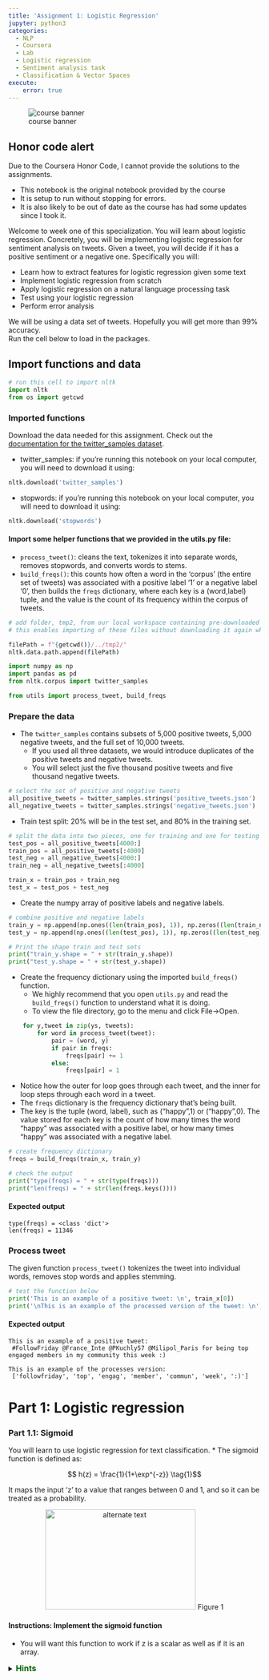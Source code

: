 ```yaml
---
title: 'Assignment 1: Logistic Regression'
jupyter: python3
categories: 
  - NLP 
  - Coursera 
  - Lab
  - Logistic regression
  - Sentiment analysis task
  - Classification & Vector Spaces
execute: 
    error: true
---
```


![course banner](/images/Course-Logo-1-3.webp){#fig-00 .column-margin .nolightbox}

::: {.callout-warning}
## Honor code alert

Due to the Coursera Honor Code, I cannot provide the solutions to the assignments. 

- This notebook is the original notebook provided by the course
- It is setup to run without stopping for errors. 
- It is also likely to be out of date as the course has had some updates since I took it.
:::

Welcome to week one of this specialization. 
You will learn about logistic regression. Concretely, you will be implementing logistic regression for sentiment analysis on tweets. 
Given a tweet, you will decide if it has a positive sentiment or a negative one. 
Specifically you will: 

* Learn how to extract features for logistic regression given some text
* Implement logistic regression from scratch
* Apply logistic regression on a natural language processing task
* Test using your logistic regression
* Perform error analysis

We will be using a data set of tweets. Hopefully you will get more than 99% accuracy.  
Run the cell below to load in the packages.


## Import functions and data

```python
# run this cell to import nltk
import nltk
from os import getcwd
```

### Imported functions

Download the data needed for this assignment. Check out the [documentation for the twitter_samples dataset](http://www.nltk.org/howto/twitter.html).

* twitter_samples: if you're running this notebook on your local computer, you will need to download it using:
```Python
nltk.download('twitter_samples')
```

* stopwords: if you're running this notebook on your local computer, you will need to download it using:
```python
nltk.download('stopwords')
```

#### Import some helper functions that we provided in the utils.py file:
* `process_tweet()`: cleans the text, tokenizes it into separate words, removes stopwords, and converts words to stems.
* `build_freqs()`: this counts how often a word in the 'corpus' (the entire set of tweets) was associated with a positive label '1' or a negative label '0', then builds the `freqs` dictionary, where each key is a (word,label) tuple, and the value is the count of its frequency within the corpus of tweets.

```python
# add folder, tmp2, from our local workspace containing pre-downloaded corpora files to nltk's data path
# this enables importing of these files without downloading it again when we refresh our workspace

filePath = f"{getcwd()}/../tmp2/"
nltk.data.path.append(filePath)
```

```python
import numpy as np
import pandas as pd
from nltk.corpus import twitter_samples 

from utils import process_tweet, build_freqs
```

### Prepare the data
* The `twitter_samples` contains subsets of 5,000 positive tweets, 5,000 negative tweets, and the full set of 10,000 tweets.  
    * If you used all three datasets, we would introduce duplicates of the positive tweets and negative tweets.  
    * You will select just the five thousand positive tweets and five thousand negative tweets.

```python
# select the set of positive and negative tweets
all_positive_tweets = twitter_samples.strings('positive_tweets.json')
all_negative_tweets = twitter_samples.strings('negative_tweets.json')
```

* Train test split: 20% will be in the test set, and 80% in the training set.

```python
# split the data into two pieces, one for training and one for testing (validation set) 
test_pos = all_positive_tweets[4000:]
train_pos = all_positive_tweets[:4000]
test_neg = all_negative_tweets[4000:]
train_neg = all_negative_tweets[:4000]

train_x = train_pos + train_neg 
test_x = test_pos + test_neg
```

* Create the numpy array of positive labels and negative labels.

```python
# combine positive and negative labels
train_y = np.append(np.ones((len(train_pos), 1)), np.zeros((len(train_neg), 1)), axis=0)
test_y = np.append(np.ones((len(test_pos), 1)), np.zeros((len(test_neg), 1)), axis=0)
```

```python
# Print the shape train and test sets
print("train_y.shape = " + str(train_y.shape))
print("test_y.shape = " + str(test_y.shape))
```

* Create the frequency dictionary using the imported `build_freqs()` function.  
    * We highly recommend that you open `utils.py` and read the `build_freqs()` function to understand what it is doing.
    * To view the file directory, go to the menu and click File->Open.

```Python
    for y,tweet in zip(ys, tweets):
        for word in process_tweet(tweet):
            pair = (word, y)
            if pair in freqs:
                freqs[pair] += 1
            else:
                freqs[pair] = 1
```
* Notice how the outer for loop goes through each tweet, and the inner for loop steps through each word in a tweet.
* The `freqs` dictionary is the frequency dictionary that's being built. 
* The key is the tuple (word, label), such as ("happy",1) or ("happy",0).  The value stored for each key is the count of how many times the word "happy" was associated with a positive label, or how many times "happy" was associated with a negative label.

```python
# create frequency dictionary
freqs = build_freqs(train_x, train_y)

# check the output
print("type(freqs) = " + str(type(freqs)))
print("len(freqs) = " + str(len(freqs.keys())))
```

#### Expected output
```
type(freqs) = <class 'dict'>
len(freqs) = 11346
```

### Process tweet
The given function `process_tweet()` tokenizes the tweet into individual words, removes stop words and applies stemming.

```python
# test the function below
print('This is an example of a positive tweet: \n', train_x[0])
print('\nThis is an example of the processed version of the tweet: \n', process_tweet(train_x[0]))
```

#### Expected output
```
This is an example of a positive tweet: 
 #FollowFriday @France_Inte @PKuchly57 @Milipol_Paris for being top engaged members in my community this week :)
 
This is an example of the processes version: 
 ['followfriday', 'top', 'engag', 'member', 'commun', 'week', ':)']
```

# Part 1: Logistic regression 


### Part 1.1: Sigmoid
You will learn to use logistic regression for text classification. 
* The sigmoid function is defined as: 

$$ h(z) = \frac{1}{1+\exp^{-z}} \tag{1}$$

It maps the input 'z' to a value that ranges between 0 and 1, and so it can be treated as a probability. 

<div style="width:image width px; font-size:100%; text-align:center;"><img src='../tmp2/sigmoid_plot.jpg' alt="alternate text" width="width" height="height" style="width:300px;height:200px;" /> Figure 1 </div>

#### Instructions: Implement the sigmoid function
* You will want this function to work if z is a scalar as well as if it is an array.

<details>    
<summary>
    <font size="3" color="darkgreen"><b>Hints</b></font>
</summary>
<p>
<ul>
    <li><a href="https://docs.scipy.org/doc/numpy/reference/generated/numpy.exp.html" > numpy.exp </a> </li>

</ul>
</p>


```python
# UNQ_C1 (UNIQUE CELL IDENTIFIER, DO NOT EDIT)
def sigmoid(z): 
    '''
    Input:
        z: is the input (can be a scalar or an array)
    Output:
        h: the sigmoid of z
    '''
    
    ### START CODE HERE (REPLACE INSTANCES OF 'None' with your code) ###
    # calculate the sigmoid of z
    h = None
    ### END CODE HERE ###
    
    return h
```

```python
# Testing your function 
if (sigmoid(0) == 0.5):
    print('SUCCESS!')
else:
    print('Oops!')

if (sigmoid(4.92) == 0.9927537604041685):
    print('CORRECT!')
else:
    print('Oops again!')
```

### Logistic regression: regression and a sigmoid

Logistic regression takes a regular linear regression, and applies a sigmoid to the output of the linear regression.

Regression:
$$z = \theta_0 x_0 + \theta_1 x_1 + \theta_2 x_2 + ... \theta_N x_N$$
Note that the $\theta$ values are "weights". If you took the Deep Learning Specialization, we referred to the weights with the `w` vector.  In this course, we're using a different variable $\theta$ to refer to the weights.

Logistic regression
$$ h(z) = \frac{1}{1+\exp^{-z}}$$
$$z = \theta_0 x_0 + \theta_1 x_1 + \theta_2 x_2 + ... \theta_N x_N$$
We will refer to 'z' as the 'logits'.

### Part 1.2 Cost function and Gradient

The cost function used for logistic regression is the average of the log loss across all training examples:

$$J(\theta) = -\frac{1}{m} \sum_{i=1}^m y^{(i)}\log (h(z(\theta)^{(i)})) + (1-y^{(i)})\log (1-h(z(\theta)^{(i)}))\tag{5} $$
* $m$ is the number of training examples
* $y^{(i)}$ is the actual label of the i-th training example.
* $h(z(\theta)^{(i)})$ is the model's prediction for the i-th training example.

The loss function for a single training example is
$$ Loss = -1 \times \left( y^{(i)}\log (h(z(\theta)^{(i)})) + (1-y^{(i)})\log (1-h(z(\theta)^{(i)})) \right)$$

* All the $h$ values are between 0 and 1, so the logs will be negative. That is the reason for the factor of -1 applied to the sum of the two loss terms.
* Note that when the model predicts 1 ($h(z(\theta)) = 1$) and the label $y$ is also 1, the loss for that training example is 0. 
* Similarly, when the model predicts 0 ($h(z(\theta)) = 0$) and the actual label is also 0, the loss for that training example is 0. 
* However, when the model prediction is close to 1 ($h(z(\theta)) = 0.9999$) and the label is 0, the second term of the log loss becomes a large negative number, which is then multiplied by the overall factor of -1 to convert it to a positive loss value. $-1 \times (1 - 0) \times log(1 - 0.9999) \approx 9.2$ The closer the model prediction gets to 1, the larger the loss.

```python
# verify that when the model predicts close to 1, but the actual label is 0, the loss is a large positive value
-1 * (1 - 0) * np.log(1 - 0.9999) # loss is about 9.2
```

* Likewise, if the model predicts close to 0 ($h(z) = 0.0001$) but the actual label is 1, the first term in the loss function becomes a large number: $-1 \times log(0.0001) \approx 9.2$.  The closer the prediction is to zero, the larger the loss.

```python
# verify that when the model predicts close to 0 but the actual label is 1, the loss is a large positive value
-1 * np.log(0.0001) # loss is about 9.2
```

#### Update the weights

To update your weight vector $\theta$, you will apply gradient descent to iteratively improve your model's predictions.  
The gradient of the cost function $J$ with respect to one of the weights $\theta_j$ is:

$$\nabla_{\theta_j}J(\theta) = \frac{1}{m} \sum_{i=1}^m(h^{(i)}-y^{(i)})x_j \tag{5}$$
* 'i' is the index across all 'm' training examples.
* 'j' is the index of the weight $\theta_j$, so $x_j$ is the feature associated with weight $\theta_j$

* To update the weight $\theta_j$, we adjust it by subtracting a fraction of the gradient determined by $\alpha$:
$$\theta_j = \theta_j - \alpha \times \nabla_{\theta_j}J(\theta) $$
* The learning rate $\alpha$ is a value that we choose to control how big a single update will be.

## Instructions: Implement gradient descent function
* The number of iterations `num_iters` is the number of times that you'll use the entire training set.
* For each iteration, you'll calculate the cost function using all training examples (there are `m` training examples), and for all features.
* Instead of updating a single weight $\theta_i$ at a time, we can update all the weights in the column vector:  
$$\mathbf{\theta} = \begin{pmatrix}
\theta_0
\\
\theta_1
\\ 
\theta_2 
\\ 
\vdots
\\ 
\theta_n
\end{pmatrix}$$
* $\mathbf{\theta}$ has dimensions (n+1, 1), where 'n' is the number of features, and there is one more element for the bias term $\theta_0$ (note that the corresponding feature value $\mathbf{x_0}$ is 1).
* The 'logits', 'z', are calculated by multiplying the feature matrix 'x' with the weight vector 'theta'.  $z = \mathbf{x}\mathbf{\theta}$
    * $\mathbf{x}$ has dimensions (m, n+1) 
    * $\mathbf{\theta}$: has dimensions (n+1, 1)
    * $\mathbf{z}$: has dimensions (m, 1)
* The prediction 'h', is calculated by applying the sigmoid to each element in 'z': $h(z) = sigmoid(z)$, and has dimensions (m,1).
* The cost function $J$ is calculated by taking the dot product of the vectors 'y' and 'log(h)'.  Since both 'y' and 'h' are column vectors (m,1), transpose the vector to the left, so that matrix multiplication of a row vector with column vector performs the dot product.
$$J = \frac{-1}{m} \times \left(\mathbf{y}^T \cdot log(\mathbf{h}) + \mathbf{(1-y)}^T \cdot log(\mathbf{1-h}) \right)$$
* The update of theta is also vectorized.  Because the dimensions of $\mathbf{x}$ are (m, n+1), and both $\mathbf{h}$ and $\mathbf{y}$ are (m, 1), we need to transpose the $\mathbf{x}$ and place it on the left in order to perform matrix multiplication, which then yields the (n+1, 1) answer we need:
$$\mathbf{\theta} = \mathbf{\theta} - \frac{\alpha}{m} \times \left( \mathbf{x}^T \cdot \left( \mathbf{h-y} \right) \right)$$

<details>    
<summary>
    <font size="3" color="darkgreen"><b>Hints</b></font>
</summary>
<p>
<ul>
    <li>use np.dot for matrix multiplication.</li>
    <li>To ensure that the fraction -1/m is a decimal value, cast either the numerator or denominator (or both), like `float(1)`, or write `1.` for the float version of 1. </li>
</ul>
</p>


```python
# UNQ_C2 (UNIQUE CELL IDENTIFIER, DO NOT EDIT)
def gradientDescent(x, y, theta, alpha, num_iters):
    '''
    Input:
        x: matrix of features which is (m,n+1)
        y: corresponding labels of the input matrix x, dimensions (m,1)
        theta: weight vector of dimension (n+1,1)
        alpha: learning rate
        num_iters: number of iterations you want to train your model for
    Output:
        J: the final cost
        theta: your final weight vector
    Hint: you might want to print the cost to make sure that it is going down.
    '''
    ### START CODE HERE (REPLACE INSTANCES OF 'None' with your code) ###
    # get 'm', the number of rows in matrix x
    m = None
    
    for i in range(0, num_iters):
        
        # get z, the dot product of x and theta
        z = None
        
        # get the sigmoid of z
        h = None
        
        # calculate the cost function
        J = None

        # update the weights theta
        theta = None
        
    ### END CODE HERE ###
    J = float(J)
    return J, theta
```

```python
# Check the function
# Construct a synthetic test case using numpy PRNG functions
np.random.seed(1)
# X input is 10 x 3 with ones for the bias terms
tmp_X = np.append(np.ones((10, 1)), np.random.rand(10, 2) * 2000, axis=1)
# Y Labels are 10 x 1
tmp_Y = (np.random.rand(10, 1) > 0.35).astype(float)

# Apply gradient descent
tmp_J, tmp_theta = gradientDescent(tmp_X, tmp_Y, np.zeros((3, 1)), 1e-8, 700)
print(f"The cost after training is {tmp_J:.8f}.")
print(f"The resulting vector of weights is {[round(t, 8) for t in np.squeeze(tmp_theta)]}")
```

#### Expected output
```
The cost after training is 0.67094970.
The resulting vector of weights is [4.1e-07, 0.00035658, 7.309e-05]
```

## Part 2: Extracting the features

* Given a list of tweets, extract the features and store them in a matrix. You will extract two features.
    * The first feature is the number of positive words in a tweet.
    * The second feature is the number of negative words in a tweet. 
* Then train your logistic regression classifier on these features.
* Test the classifier on a validation set. 

### Instructions: Implement the extract_features function. 
* This function takes in a single tweet.
* Process the tweet using the imported `process_tweet()` function and save the list of tweet words.
* Loop through each word in the list of processed words
    * For each word, check the `freqs` dictionary for the count when that word has a positive '1' label. (Check for the key (word, 1.0)
    * Do the same for the count for when the word is associated with the negative label '0'. (Check for the key (word, 0.0).)

<details>    
<summary>
    <font size="3" color="darkgreen"><b>Hints</b></font>
</summary>
<p>
<ul>
    <li>Make sure you handle cases when the (word, label) key is not found in the dictionary. </li>
    <li> Search the web for hints about using the `.get()` method of a Python dictionary.  Here is an <a href="https://www.programiz.com/python-programming/methods/dictionary/get" > example </a> </li>
</ul>
</p>

```python
# UNQ_C3 (UNIQUE CELL IDENTIFIER, DO NOT EDIT)
def extract_features(tweet, freqs):
    '''
    Input: 
        tweet: a list of words for one tweet
        freqs: a dictionary corresponding to the frequencies of each tuple (word, label)
    Output: 
        x: a feature vector of dimension (1,3)
    '''
    # process_tweet tokenizes, stems, and removes stopwords
    word_l = process_tweet(tweet)
    
    # 3 elements in the form of a 1 x 3 vector
    x = np.zeros((1, 3)) 
    
    #bias term is set to 1
    x[0,0] = 1 
    
    ### START CODE HERE (REPLACE INSTANCES OF 'None' with your code) ###
    
    # loop through each word in the list of words
    for word in word_l:
        
        # increment the word count for the positive label 1
        x[0,1] += None
        
        # increment the word count for the negative label 0
        x[0,2] += None
        
    ### END CODE HERE ###
    assert(x.shape == (1, 3))
    return x
```

```python
# Check your function

# test 1
# test on training data
tmp1 = extract_features(train_x[0], freqs)
print(tmp1)
```

#### Expected output
```
[[1.00e+00 3.02e+03 6.10e+01]]
```

```python
# test 2:
# check for when the words are not in the freqs dictionary
tmp2 = extract_features('blorb bleeeeb bloooob', freqs)
print(tmp2)
```

#### Expected output
```
[[1. 0. 0.]]
```

## Part 3: Training Your Model

To train the model:
* Stack the features for all training examples into a matrix `X`. 
* Call `gradientDescent`, which you've implemented above.

This section is given to you.  Please read it for understanding and run the cell.

```python
# collect the features 'x' and stack them into a matrix 'X'
X = np.zeros((len(train_x), 3))
for i in range(len(train_x)):
    X[i, :]= extract_features(train_x[i], freqs)

# training labels corresponding to X
Y = train_y

# Apply gradient descent
J, theta = gradientDescent(X, Y, np.zeros((3, 1)), 1e-9, 1500)
print(f"The cost after training is {J:.8f}.")
print(f"The resulting vector of weights is {[round(t, 8) for t in np.squeeze(theta)]}")
```

**Expected Output**: 

```
The cost after training is 0.24216529.
The resulting vector of weights is [7e-08, 0.0005239, -0.00055517]
```

# Part 4: Test your logistic regression

It is time for you to test your logistic regression function on some new input that your model has not seen before. 

#### Instructions: Write `predict_tweet`
Predict whether a tweet is positive or negative.

* Given a tweet, process it, then extract the features.
* Apply the model's learned weights on the features to get the logits.
* Apply the sigmoid to the logits to get the prediction (a value between 0 and 1).

$$y_{pred} = sigmoid(\mathbf{x} \cdot \theta)$$

```python
# UNQ_C4 (UNIQUE CELL IDENTIFIER, DO NOT EDIT)
def predict_tweet(tweet, freqs, theta):
    '''
    Input: 
        tweet: a string
        freqs: a dictionary corresponding to the frequencies of each tuple (word, label)
        theta: (3,1) vector of weights
    Output: 
        y_pred: the probability of a tweet being positive or negative
    '''
    ### START CODE HERE (REPLACE INSTANCES OF 'None' with your code) ###
    
    # extract the features of the tweet and store it into x
    x = None
    
    # make the prediction using x and theta
    y_pred = None
    
    ### END CODE HERE ###
    
    return y_pred
```

```python
# Run this cell to test your function
for tweet in ['I am happy', 'I am bad', 'this movie should have been great.', 'great', 'great great', 'great great great', 'great great great great']:
    print( '%s -> %f' % (tweet, predict_tweet(tweet, freqs, theta)))
```

**Expected Output**: 
```
I am happy -> 0.518580
I am bad -> 0.494339
this movie should have been great. -> 0.515331
great -> 0.515464
great great -> 0.530898
great great great -> 0.546273
great great great great -> 0.561561
```

```python
# Feel free to check the sentiment of your own tweet below
my_tweet = 'I am learning :)'
predict_tweet(my_tweet, freqs, theta)
```

## Check performance using the test set
After training your model using the training set above, check how your model might perform on real, unseen data, by testing it against the test set.

#### Instructions: Implement `test_logistic_regression` 
* Given the test data and the weights of your trained model, calculate the accuracy of your logistic regression model. 
* Use your `predict_tweet()` function to make predictions on each tweet in the test set.
* If the prediction is > 0.5, set the model's classification `y_hat` to 1, otherwise set the model's classification `y_hat` to 0.
* A prediction is accurate when `y_hat` equals `test_y`.  Sum up all the instances when they are equal and divide by `m`.

<details>    
<summary>
    <font size="3" color="darkgreen"><b>Hints</b></font>
</summary>
<p>
<ul>
    <li>Use np.asarray() to convert a list to a numpy array</li>
    <li>Use np.squeeze() to make an (m,1) dimensional array into an (m,) array </li>
</ul>
</p>

```python
# UNQ_C5 (UNIQUE CELL IDENTIFIER, DO NOT EDIT)
def test_logistic_regression(test_x, test_y, freqs, theta):
    """
    Input: 
        test_x: a list of tweets
        test_y: (m, 1) vector with the corresponding labels for the list of tweets
        freqs: a dictionary with the frequency of each pair (or tuple)
        theta: weight vector of dimension (3, 1)
    Output: 
        accuracy: (# of tweets classified correctly) / (total # of tweets)
    """
    
    ### START CODE HERE (REPLACE INSTANCES OF 'None' with your code) ###
    
    # the list for storing predictions
    y_hat = []
    
    for tweet in test_x:
        # get the label prediction for the tweet
        y_pred = predict_tweet(tweet, freqs, theta)
        
        if y_pred > 0.5:
            # append 1.0 to the list
            None
        else:
            # append 0 to the list
            None

    # With the above implementation, y_hat is a list, but test_y is (m,1) array
    # convert both to one-dimensional arrays in order to compare them using the '==' operator
    accuracy = None

    ### END CODE HERE ###
    
    return accuracy
```

```python
tmp_accuracy = test_logistic_regression(test_x, test_y, freqs, theta)
print(f"Logistic regression model's accuracy = {tmp_accuracy:.4f}")
```

#### Expected Output: 
```0.9950```  
Pretty good!

# Part 5: Error Analysis

In this part you will see some tweets that your model misclassified. Why do you think the misclassifications happened? Specifically what kind of tweets does your model misclassify?

```python
# Some error analysis done for you
print('Label Predicted Tweet')
for x,y in zip(test_x,test_y):
    y_hat = predict_tweet(x, freqs, theta)

    if np.abs(y - (y_hat > 0.5)) > 0:
        print('THE TWEET IS:', x)
        print('THE PROCESSED TWEET IS:', process_tweet(x))
        print('%d\t%0.8f\t%s' % (y, y_hat, ' '.join(process_tweet(x)).encode('ascii', 'ignore')))
```

Later in this specialization, we will see how we can use deep learning to improve the prediction performance.

# Part 6: Predict with your own tweet

```python
# Feel free to change the tweet below
my_tweet = 'This is a ridiculously bright movie. The plot was terrible and I was sad until the ending!'
print(process_tweet(my_tweet))
y_hat = predict_tweet(my_tweet, freqs, theta)
print(y_hat)
if y_hat > 0.5:
    print('Positive sentiment')
else: 
    print('Negative sentiment')
```

